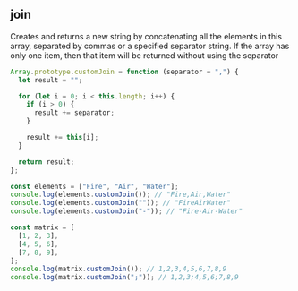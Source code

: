 
## join

Creates and returns a new string by concatenating all the elements in this array,
separated by commas or a specified separator string. If the array has only
one item, then that item will be returned without using the separator

```js title="Array.prototype.join()"
Array.prototype.customJoin = function (separator = ",") {
  let result = "";

  for (let i = 0; i < this.length; i++) {
    if (i > 0) {
      result += separator;
    }

    result += this[i];
  }

  return result;
};

const elements = ["Fire", "Air", "Water"];
console.log(elements.customJoin()); // "Fire,Air,Water"
console.log(elements.customJoin("")); // "FireAirWater"
console.log(elements.customJoin("-")); // "Fire-Air-Water"

const matrix = [
  [1, 2, 3],
  [4, 5, 6],
  [7, 8, 9],
];
console.log(matrix.customJoin()); // 1,2,3,4,5,6,7,8,9
console.log(matrix.customJoin(";")); // 1,2,3;4,5,6;7,8,9
```

